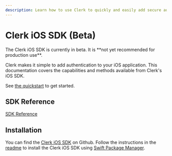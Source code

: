 ```yaml
---
description: Learn how to use Clerk to quickly and easily add secure authentication and user management to your iOS application.
---
```


# Clerk iOS SDK (Beta)

<Callout type="warning">
  The Clerk iOS SDK is currently in beta. It is **not yet recommended for production use**.
</Callout>

Clerk makes it simple to add authentication to your iOS application. This documentation covers the capabilities and methods available from Clerk's iOS SDK.

See [the quickstart](/docs/quickstarts/ios) to get started.

## SDK Reference

[SDK Reference](https://swiftpackageindex.com/clerk/clerk-ios/main/documentation/clerksdk)

## Installation

You can find the [Clerk iOS SDK](https://github.com/clerk/clerk-ios) on Github. Follow the instructions in the [readme](https://github.com/clerk/clerk-ios?tab=readme-ov-file#-installation) to install the Clerk iOS SDK using [Swift Package Manager](https://developer.apple.com/documentation/xcode/adding-package-dependencies-to-your-app).
